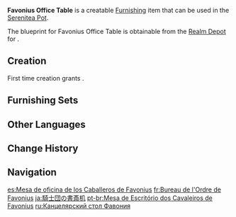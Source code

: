 {{Furnishing Infobox
|id             = 361302
|image          = Item Favonius Office Table.png
|category       = Large Furnishing
|subcategory    = Table
|quality        = 3
|adeptal_energy = 60
|load           = 254
|reduced_load   = 191
|description    = A writing desk made from Cuihua Wood, designed just like those that may be found in the [[Knights of Favonius]] offices.<br>The wood has been dried using a special method to give it a moderate hardness. When one places their elbows on the desk, it feels quite soft, and yet this will not affect one's ability to write.
|blueprint      = Realm Depot
|mention        = Knights of Favonius
}}
'''Favonius Office Table''' is a creatable [[Furnishing]] item that can be used in the [[Serenitea Pot]].

The blueprint for Favonius Office Table is obtainable from the [[Realm Depot]] for {{Item|Realm Currency|24|x=160}}.

==Creation==
First time creation grants {{Item|Trust|24|x=60}}.
{{Recipe
|type = Creation
|time = 14h
|Cuihua Wood = 12
|sort = Cuihua Wood
}}

==Furnishing Sets==
{{Craft Usage|type=Furnishing Set}}

==Other Languages==
{{Other Languages
|default_hidden = 1
|en      = Favonius Office Table
|zhs     = 骑士团的办公桌
|zhs_rm  = Qíshì-tuán de Bàngōngzhuō
|zht     = 騎士團的辦公桌
|zht_rm  = Qíshì-tuán de Bàngōngzhuō
|ja      = 騎士団の書斎机
|ja_rm   = Kishi-dan no Shosai Tsukue
|ko      = 기사단 사무용 책상
|ko_rm   = Gisa-dan Samuyong Chaeksang
|es      = Mesa de oficina de los Caballeros de Favonius
|fr      = Bureau de l'Ordre de Favonius
|ru      = Канцелярский стол Фавония
|th      = โต๊ะทำงานของกองอัศวิน
|th_rm   = 
|vi      = Bàn Làm Việc Đội Kỵ Sĩ
|de      = Ritterorden-Bürotisch
|id      = Meja Kerja Favonius
|pt      = Mesa de Escritório dos Cavaleiros de Favonius
|tr      = Favonius Çalışma Masası
|it      = Scrivania dei Cavalieri di Favonius
}}

==Change History==
{{Change History|1.5}}

==Navigation==
{{Furnishing Navbox|interior}}

[[es:Mesa de oficina de los Caballeros de Favonius]]
[[fr:Bureau de l'Ordre de Favonius]]
[[ja:騎士団の書斎机]]
[[pt-br:Mesa de Escritório dos Cavaleiros de Favonius]]
[[ru:Канцелярский стол Фавония]]